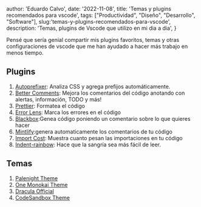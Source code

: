 
  author: 'Eduardo Calvo',
  date: '2022-11-08',
  title: 'Temas y plugins recomendados para vscode',
  tags: ["Productividad", "Diseño", "Desarrollo", "Software"],
  slug:'temas-y-plugins-recomendados-para-vscode',
  description:
    'Temas, plugins de Vscode que utilizo en mi dia a dia',
}


Pensé que sería genial compartir mis plugins favoritos, temas y otras configuraciones de vscode que me han ayudado a hacer más trabajo en menos tiempo.

## Plugins

1. [Autoprefixer](https://marketplace.visualstudio.com/items?itemName=mrmlnc.vscode-autoprefixer): Analiza CSS y agrega prefijos automáticamente.
2. [Better Comments](https://marketplace.visualstudio.com/items?itemName=aaron-bond.better-comments): Mejora los comentarios del código anotando con alertas, información, TODO y más!
3. [Prettier](https://marketplace.visualstudio.com/items?itemName=esbenp.prettier-vscode): Formatea el código
4. [Error Lens](https://marketplace.visualstudio.com/items?itemName=usernamehw.errorlens): Marca los errores en el código
5. [Blackbox](https://marketplace.visualstudio.com/items?itemName=Blackboxapp.blackbox):Genea código poniendo un comentario sobre lo que quieres hacer
5. [Mintlify](https://marketplace.visualstudio.com/items?itemName=mintlify.document):genera automaticamente los comentarios de tu código
6. [Import Cost]( https://marketplace.visualstudio.com/items?itemName=wix.vscode-import-cost): Muestra cuanto pesan las importaciones en tu código
7. [Indent-rainbow](https://marketplace.visualstudio.com/items?itemName=oderwat.indent-rainbow): Hace que la sangría sea más fácil de leer.

## Temas

1. [Palenight Theme](https://marketplace.visualstudio.com/items?itemName=whizkydee.material-palenight-theme)
2. [One Monokai Theme](https://marketplace.visualstudio.com/items?itemName=azemoh.one-monokai)
3. [Dracula Official](https://marketplace.visualstudio.com/items?itemName=dracula-theme.theme-dracula)
4. [CodeSandbox Theme](https://marketplace.visualstudio.com/items?itemName=CodeSandbox-io.codesandbox-projects-theme)
